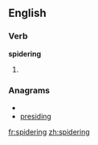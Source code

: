 ==English==

===Verb===
'''spidering'''

# {{present participle of|[[spider]]}}

===Anagrams===
* {{alphagram|degiinprs}}
* [[presiding#English|presiding]]

[[fr:spidering]]
[[zh:spidering]]